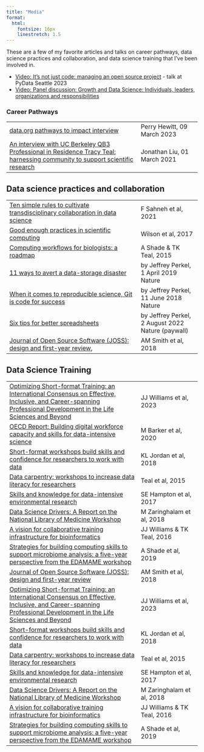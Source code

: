 ```yaml
---
title: "Media"
format:
  html: 
    fontsize: 16px
    linestretch: 1.5
---
```


These are a few of my favorite articles and talks on career pathways, data science practices and collaboration, and data science training that I've been involved in.

* [Video: It's not just code: managing an open source project](https://www.youtube.com/watch?v=CiXhTA6zkjA) - talk at PyData Seattle 2023
* [Video: Panel discussion: Growth and Data Science: Individuals, leaders, organizations and responsibilities](https://posit.co/resources/videos/panel-discussion-growth-and-data-science-individuals-leaders-organizations-and-responsibilities/)

### Career Pathways

|                                                                                                                                                                               |                                                   |
|-------------------------------------------------|-----------------------|
| [data.org pathways to impact interview](https://data.org/news/pathways-to-impact-tracy-teal/) | Perry Hewitt, 09 March 2023 |
| [An interview with UC Berkeley QB3 Professional in Residence Tracy Teal: harnessing community to support scientific research](https://qb3.berkeley.edu/news/an-interview-with-professional-in-residence-tracy-teal-harnessing-community-to-support-scientific-research/) |  Jonathan Liu, 01 March 2021 |


## Data science practices and collaboration

|                                                                                                                                                                               |                                                   |
|-------------------------------------------------|-----------------------|
| [Ten simple rules to cultivate transdisciplinary collaboration in data science](https://journals.plos.org/ploscompbiol/article?id=10.1371/journal.pcbi.1008879)               | F Sahneh et al, 2021                              |
| [Good enough practices in scientific computing](https://journals.plos.org/ploscompbiol/article?id=10.1371/journal.pcbi.1005510)                                               | Wilson et al, 2017                                |
| [Computing workflows for biologists: a roadmap](https://journals.plos.org/plosbiology/article?id=10.1371/journal.pbio.1002303)                                                | A Shade & TK Teal, 2015                           |
| [11 ways to avert a data-storage disaster](https://www.nature.com/articles/d41586-019-01040-w)                                                                                | by Jeffrey Perkel, 1 April 2019 Nature            |
| [When it comes to reproducible science, Git is code for success](https://www.nature.com/nature-index/news-blog/when-it-comes-to-reproducible-science-git-is-code-for-success) | by Jeffrey Perkel, 11 June 2018 Nature            |
| [Six tips for better spreadsheets](https://www.nature.com/articles/d41586-022-02076-1)                                                                                        | by Jeffrey Perkel, 2 August 2022 Nature (paywall) |
| [Journal of Open Source Software (JOSS): design and first-year review](https://peerj.com/articles/cs-147.pdf),                                                                | AM Smith et al, 2018                              |

## Data Science Training

|                                                                                                                                                                                                                                   |                             |
|-------------------------------------------------|-----------------------|
| [Optimizing Short-format Training: an International Consensus on Effective, Inclusive, and Career-spanning Professional Development in the Life Sciences and Beyond](https://www.biorxiv.org/content/10.1101/2023.03.10.531570v1) | JJ Williams et al, 2023     |
| [OECD Report: Building digital workforce capacity and skills for data-intensive science](https://www.research.ed.ac.uk/en/publications/building-digital-workforce-capacity-and-skills-for-data-intensive)                         | M Barker et al, 2020        |
| [Short-format workshops build skills and confidence for researchers to work with data](https://peer.asee.org/short-format-workshops-build-skills-and-confidence-for-researchers-to-work-with-data)                                | KL Jordan et al, 2018       |
| [Data carpentry: workshops to increase data literacy for researchers](http://ijdc.net/index.php/ijdc/article/view/10.1.135)                                                                                                       | Teal et al, 2015            |
| [Skills and knowledge for data-intensive environmental research](https://academic.oup.com/bioscience/article/67/6/546/3784601)                                                                                                    | SE Hampton et al, 2017      |
| [Data Science Drivers: A Report on the National Library of Medicine Workshop](https://www.nlm.nih.gov/od/osi/documents/DS_Drivers_FullReport_FINALB.pdf)                                                                          | M Zaringhalam et al, 2018   |
| [A vision for collaborative training infrastructure for bioinformatics](https://nyaspubs.onlinelibrary.wiley.com/doi/abs/10.1111/nyas.13207)                                                                                      | JJ Williams & TK Teal, 2016 |
| [Strategies for building computing skills to support microbiome analysis: a five-year perspective from the EDAMAME workshop](https://journals.asm.org/doi/full/10.1128/mSystems.00297-19)                                         | A Shade et al, 2019         |
|  [Journal of Open Source Software (JOSS): design and first-year review](https://peerj.com/articles/cs-147.pdf) | AM Smith et al, 2018 |
| [Optimizing Short-format Training: an International Consensus on Effective, Inclusive, and Career-spanning Professional Development in the Life Sciences and Beyond](https://www.biorxiv.org/content/10.1101/2023.03.10.531570v1) | JJ Williams et al, 2023 |
|  [Short-format workshops build skills and confidence for researchers to work with data](https://peer.asee.org/short-format-workshops-build-skills-and-confidence-for-researchers-to-work-with-data) | KL Jordan et al, 2018 |
| [Data carpentry: workshops to increase data literacy for researchers](http://ijdc.net/index.php/ijdc/article/view/10.1.135) | Teal et al, 2015 |
| [Skills and knowledge for data-intensive environmental research](https://academic.oup.com/bioscience/article/67/6/546/3784601) | SE Hampton et al, 2017 |
| [Data Science Drivers: A Report on the National Library of Medicine Workshop](https://www.nlm.nih.gov/od/osi/documents/DS_Drivers_FullReport_FINALB.pdf) | M Zaringhalam et al, 2018 |
| [A vision for collaborative training infrastructure for bioinformatics](https://nyaspubs.onlinelibrary.wiley.com/doi/abs/10.1111/nyas.13207) | JJ Williams & TK Teal, 2016 |
| [Strategies for building computing skills to support microbiome analysis: a five-year perspective from the EDAMAME workshop](https://journals.asm.org/doi/full/10.1128/mSystems.00297-19) | A Shade et al, 2019 |
